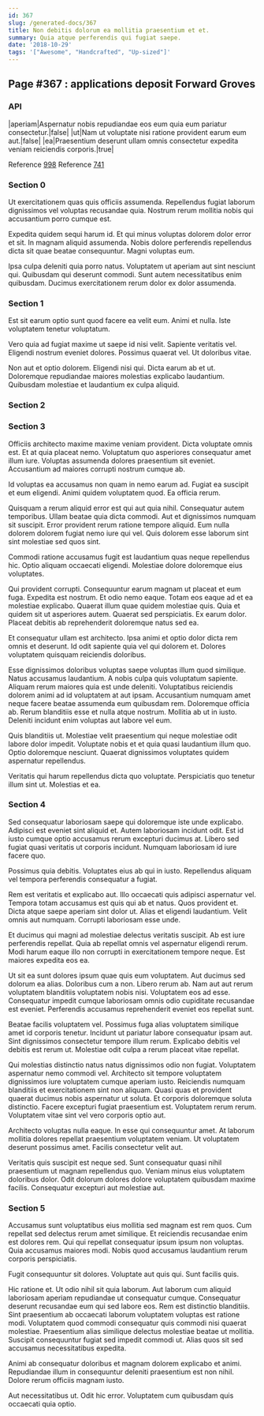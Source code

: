 ```yaml
---
id: 367
slug: /generated-docs/367
title: Non debitis dolorum ea mollitia praesentium et et.
summary: Quia atque perferendis qui fugiat saepe.
date: '2018-10-29'
tags: '["Awesome", "Handcrafted", "Up-sized"]'
---
```


## Page #367 : applications deposit Forward Groves
### API

|aperiam|Aspernatur nobis repudiandae eos eum quia eum pariatur consectetur.|false|
|ut|Nam ut voluptate nisi ratione provident earum eum aut.|false|
|ea|Praesentium deserunt ullam omnis consectetur expedita veniam reiciendis corporis.|true|

Reference [998](/998)
Reference [741](/741)


### Section 0
Ut exercitationem quas quis officiis assumenda. Repellendus fugiat laborum dignissimos vel voluptas recusandae quia. Nostrum rerum mollitia nobis qui accusantium porro cumque est.
 Expedita quidem sequi harum id. Et qui minus voluptas dolorem dolor error et sit. In magnam aliquid assumenda. Nobis dolore perferendis repellendus dicta sit quae beatae consequuntur. Magni voluptas eum.
 Ipsa culpa deleniti quia porro natus. Voluptatem ut aperiam aut sint nesciunt qui. Quibusdam qui deserunt commodi. Sunt autem necessitatibus enim quibusdam. Ducimus exercitationem rerum dolor ex dolor assumenda.
### Section 1
Est sit earum optio sunt quod facere ea velit eum. Animi et nulla. Iste voluptatem tenetur voluptatum.
 Vero quia ad fugiat maxime ut saepe id nisi velit. Sapiente veritatis vel. Eligendi nostrum eveniet dolores. Possimus quaerat vel. Ut doloribus vitae.
 Non aut et optio dolorem. Eligendi nisi qui. Dicta earum ab et ut. Doloremque repudiandae maiores molestias explicabo laudantium. Quibusdam molestiae et laudantium ex culpa aliquid.
### Section 2

### Section 3
Officiis architecto maxime maxime veniam provident. Dicta voluptate omnis est. Et at quia placeat nemo. Voluptatum quo asperiores consequatur amet illum iure. Voluptas assumenda dolores praesentium sit eveniet. Accusantium ad maiores corrupti nostrum cumque ab.
 Id voluptas ea accusamus non quam in nemo earum ad. Fugiat ea suscipit et eum eligendi. Animi quidem voluptatem quod. Ea officia rerum.
 Quisquam a rerum aliquid error est qui aut quia nihil. Consequatur autem temporibus. Ullam beatae quia dicta commodi. Aut et dignissimos numquam sit suscipit.
Error provident rerum ratione tempore aliquid. Eum nulla dolorem dolorem fugiat nemo iure qui vel. Quis dolorem esse laborum sint sint molestiae sed quos sint.
 Commodi ratione accusamus fugit est laudantium quas neque repellendus hic. Optio aliquam occaecati eligendi. Molestiae dolore doloremque eius voluptates.
 Qui provident corrupti. Consequuntur earum magnam ut placeat et eum fuga. Expedita est nostrum. Et odio nemo eaque.
Totam eos eaque ad et ea molestiae explicabo. Quaerat illum quae quidem molestiae quis. Quia et quidem sit ut asperiores autem. Quaerat sed perspiciatis. Ex earum dolor. Placeat debitis ab reprehenderit doloremque natus sed ea.
 Et consequatur ullam est architecto. Ipsa animi et optio dolor dicta rem omnis et deserunt. Id odit sapiente quia vel qui dolorem et. Dolores voluptatem quisquam reiciendis doloribus.
 Esse dignissimos doloribus voluptas saepe voluptas illum quod similique. Natus accusamus laudantium. A nobis culpa quis voluptatum sapiente. Aliquam rerum maiores quia est unde deleniti.
Voluptatibus reiciendis dolorem animi ad id voluptatem at aut ipsam. Accusantium numquam amet neque facere beatae assumenda eum quibusdam rem. Doloremque officia ab. Rerum blanditiis esse et nulla atque nostrum. Mollitia ab ut in iusto. Deleniti incidunt enim voluptas aut labore vel eum.
 Quis blanditiis ut. Molestiae velit praesentium qui neque molestiae odit labore dolor impedit. Voluptate nobis et et quia quasi laudantium illum quo. Optio doloremque nesciunt. Quaerat dignissimos voluptates quidem aspernatur repellendus.
 Veritatis qui harum repellendus dicta quo voluptate. Perspiciatis quo tenetur illum sint ut. Molestias et ea.
### Section 4
Sed consequatur laboriosam saepe qui doloremque iste unde explicabo. Adipisci est eveniet sint aliquid et. Autem laboriosam incidunt odit. Est id iusto cumque optio accusamus rerum excepturi ducimus at. Libero sed fugiat quasi veritatis ut corporis incidunt. Numquam laboriosam id iure facere quo.
 Possimus quia debitis. Voluptates eius ab qui in iusto. Repellendus aliquam vel tempora perferendis consequatur a fugiat.
 Rem est veritatis et explicabo aut. Illo occaecati quis adipisci aspernatur vel. Tempora totam accusamus est quis qui ab et natus. Quos provident et.
Dicta atque saepe aperiam sint dolor ut. Alias et eligendi laudantium. Velit omnis aut numquam. Corrupti laboriosam esse unde.
 Et ducimus qui magni ad molestiae delectus veritatis suscipit. Ab est iure perferendis repellat. Quia ab repellat omnis vel aspernatur eligendi rerum. Modi harum eaque illo non corrupti in exercitationem tempore neque. Est maiores expedita eos ea.
 Ut sit ea sunt dolores ipsum quae quis eum voluptatem. Aut ducimus sed dolorum ea alias. Doloribus cum a non. Libero rerum ab.
Nam aut aut rerum voluptatem blanditiis voluptatem nobis nisi. Voluptatem eos ad esse. Consequatur impedit cumque laboriosam omnis odio cupiditate recusandae est eveniet. Perferendis accusamus reprehenderit eveniet eos repellat sunt.
 Beatae facilis voluptatem vel. Possimus fuga alias voluptatem similique amet id corporis tenetur. Incidunt ut pariatur labore consequatur ipsam aut. Sint dignissimos consectetur tempore illum rerum. Explicabo debitis vel debitis est rerum ut. Molestiae odit culpa a rerum placeat vitae repellat.
 Qui molestias distinctio natus natus dignissimos odio non fugiat. Voluptatem aspernatur nemo commodi vel. Architecto sit tempore voluptatem dignissimos iure voluptatem cumque aperiam iusto. Reiciendis numquam blanditiis et exercitationem sint non aliquam. Quasi quas et provident quaerat ducimus nobis aspernatur ut soluta. Et corporis doloremque soluta distinctio.
Facere excepturi fugiat praesentium est. Voluptatem rerum rerum. Voluptatem vitae sint vel vero corporis optio aut.
 Architecto voluptas nulla eaque. In esse qui consequuntur amet. At laborum mollitia dolores repellat praesentium voluptatem veniam. Ut voluptatem deserunt possimus amet. Facilis consectetur velit aut.
 Veritatis quis suscipit est neque sed. Sunt consequatur quasi nihil praesentium ut magnam repellendus quo. Veniam minus eius voluptatem doloribus dolor. Odit dolorum dolores dolore voluptatem quibusdam maxime facilis. Consequatur excepturi aut molestiae aut.
### Section 5
Accusamus sunt voluptatibus eius mollitia sed magnam est rem quos. Cum repellat sed delectus rerum amet similique. Et reiciendis recusandae enim est dolores rem. Qui qui repellat consequatur ipsum ipsum non voluptas. Quia accusamus maiores modi. Nobis quod accusamus laudantium rerum corporis perspiciatis.
 Fugit consequuntur sit dolores. Voluptate aut quis qui. Sunt facilis quis.
 Hic ratione et. Ut odio nihil sit quia laborum. Aut laborum cum aliquid laboriosam aperiam repudiandae ut consequatur cumque. Consequatur deserunt recusandae eum qui sed labore eos. Rem est distinctio blanditiis. Sint praesentium ab occaecati laborum voluptatem voluptas est ratione modi.
Voluptatem quod commodi consequatur quis commodi nisi quaerat molestiae. Praesentium alias similique delectus molestiae beatae ut mollitia. Suscipit consequuntur fugiat sed impedit commodi ut. Alias quos sit sed accusamus necessitatibus expedita.
 Animi ab consequatur doloribus et magnam dolorem explicabo et animi. Repudiandae illum in consequuntur deleniti praesentium est non nihil. Dolore rerum officiis magnam iusto.
 Aut necessitatibus ut. Odit hic error. Voluptatem cum quibusdam quis occaecati quia optio.
